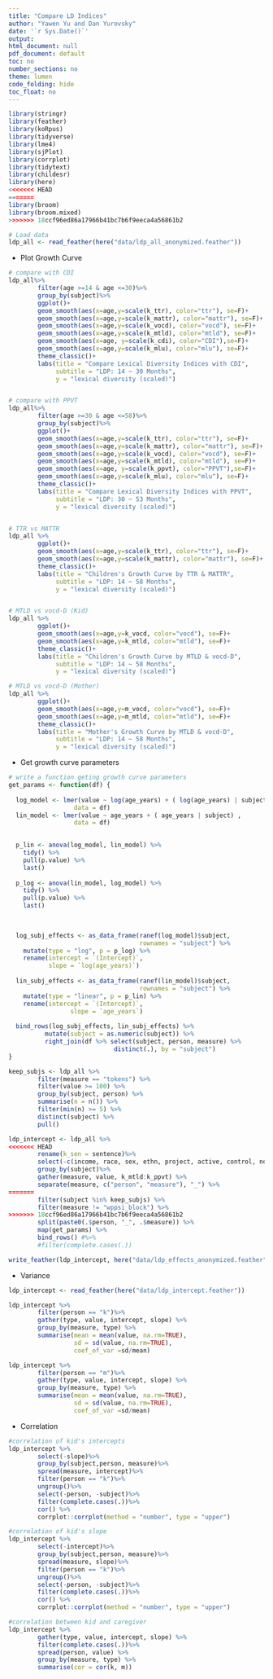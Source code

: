 ```yaml
---
title: "Compare LD Indices"
author: "Yawen Yu and Dan Yurovsky"
date: '`r Sys.Date()`'
output:
html_document: null
pdf_document: default
toc: no
number_sections: no
theme: lumen
code_folding: hide
toc_float: no
---
```

```r
library(stringr)
library(feather)
library(koRpus)
library(tidyverse)
library(lme4)
library(sjPlot)
library(corrplot)
library(tidytext)
library(childesr)
library(here)
<<<<<<< HEAD
=======
library(broom)
library(broom.mixed)
>>>>>>> 18ccf96ed86a17966b41bc7b6f9eeca4a56861b2
```


```r
# Load data
ldp_all <- read_feather(here("data/ldp_all_anonymized.feather"))
```

* Plot Growth Curve
```r
# compare with CDI 
ldp_all%>%
        filter(age >=14 & age <=30)%>%
        group_by(subject)%>%
        ggplot()+
        geom_smooth(aes(x=age,y=scale(k_ttr), color="ttr"), se=F)+
        geom_smooth(aes(x=age,y=scale(k_mattr), color="mattr"), se=F)+
        geom_smooth(aes(x=age,y=scale(k_vocd), color="vocd"), se=F)+
        geom_smooth(aes(x=age,y=scale(k_mtld), color="mtld"), se=F)+
        geom_smooth(aes(x=age, y=scale(k_cdi), color="CDI"),se=F)+
        geom_smooth(aes(x=age,y=scale(k_mlu), color="mlu"), se=F)+
        theme_classic()+
        labs(title = "Compare Lexical Diversity Indices with CDI", 
             subtitle = "LDP: 14 ~ 30 Months",
             y = "lexical diversity (scaled)")


# compare with PPVT 
ldp_all%>%
        filter(age >=30 & age <=58)%>%
        group_by(subject)%>%
        ggplot()+
        geom_smooth(aes(x=age,y=scale(k_ttr), color="ttr"), se=F)+
        geom_smooth(aes(x=age,y=scale(k_mattr), color="mattr"), se=F)+
        geom_smooth(aes(x=age,y=scale(k_vocd), color="vocd"), se=F)+
        geom_smooth(aes(x=age,y=scale(k_mtld), color="mtld"), se=F)+
        geom_smooth(aes(x=age, y=scale(k_ppvt), color="PPVT"),se=F)+
        geom_smooth(aes(x=age,y=scale(k_mlu), color="mlu"), se=F)+
        theme_classic()+
        labs(title = "Compare Lexical Diversity Indices with PPVT", 
             subtitle = "LDP: 30 ~ 53 Months",
             y = "lexical diversity (scaled)")


# TTR vs MATTR
ldp_all %>%
        ggplot()+
        geom_smooth(aes(x=age,y=scale(k_ttr), color="ttr"), se=F)+
        geom_smooth(aes(x=age,y=scale(k_mattr), color="mattr"), se=F)+
        theme_classic()+
        labs(title = "Children's Growth Curve by TTR & MATTR",
             subtitle = "LDP: 14 ~ 58 Months",
             y = "lexical diversity (scaled)")


# MTLD vs vocd-D (Kid)
ldp_all %>%
        ggplot()+
        geom_smooth(aes(x=age,y=k_vocd, color="vocd"), se=F)+
        geom_smooth(aes(x=age,y=k_mtld, color="mtld"), se=F)+
        theme_classic()+
        labs(title = "Children's Growth Curve by MTLD & vocd-D",
             subtitle = "LDP: 14 ~ 58 Months",
             y = "lexical diversity (scaled)")

# MTLD vs vocd-D (Mother)
ldp_all %>%
        ggplot()+
        geom_smooth(aes(x=age,y=m_vocd, color="vocd"), se=F)+
        geom_smooth(aes(x=age,y=m_mtld, color="mtld"), se=F)+
        theme_classic()+
        labs(title = "Mother's Growth Curve by MTLD & vocd-D",
             subtitle = "LDP: 14 ~ 58 Months",
             y = "lexical diversity (scaled)")
```

* Get growth curve parameters
```r
# write a function geting growth curve parameters
get_params <- function(df) {
        
  log_model <- lmer(value ~ log(age_years) + ( log(age_years) | subject) ,
                  data = df)
  lin_model <- lmer(value ~ age_years + ( age_years | subject) ,
                  data = df)
  

  p_lin <- anova(log_model, lin_model) %>%
    tidy() %>%
    pull(p.value) %>%
    last()
  
  p_log <- anova(lin_model, log_model) %>%
    tidy() %>%
    pull(p.value) %>%
    last()

  
  
  log_subj_effects <- as_data_frame(ranef(log_model)$subject, 
                                    rownames = "subject") %>%
    mutate(type = "log", p = p_log) %>%
    rename(intercept = `(Intercept)`,
           slope = `log(age_years)`)
  
  lin_subj_effects <- as_data_frame(ranef(lin_model)$subject, 
                                    rownames = "subject") %>%
    mutate(type = "linear", p = p_lin) %>%
    rename(intercept = `(Intercept)`,
                 slope = `age_years`)
  
  bind_rows(log_subj_effects, lin_subj_effects) %>%
          mutate(subject = as.numeric(subject)) %>%
          right_join(df %>% select(subject, person, measure) %>% 
                             distinct(.), by = "subject")
}

keep_subjs <- ldp_all %>%
        filter(measure == "tokens") %>%
        filter(value >= 100) %>%
        group_by(subject, person) %>%
        summarise(n = n()) %>%
        filter(min(n) >= 5) %>%
        distinct(subject) %>%
        pull()

ldp_intercept <- ldp_all %>%
<<<<<<< HEAD
        rename(k_sen = sentence)%>%
        select(-c(income, race, sex, ethn, project, active, control, note, k_type, m_type)) %>%
        group_by(subject)%>%
        gather(measure, value, k_mtld:k_ppvt) %>%
        separate(measure, c("person", "measure"), "_") %>%
=======
        filter(subject %in% keep_subjs) %>%
        filter(measure != "wppsi_block") %>%
>>>>>>> 18ccf96ed86a17966b41bc7b6f9eeca4a56861b2
        split(paste0(.$person, "_", .$measure)) %>%
        map(get_params) %>%
        bind_rows() #%>%
        #filter(complete.cases(.))

write_feather(ldp_intercept, here("data/ldp_effects_anonymized.feather"))
```

* Variance 
```r
ldp_intercept <- read_feather(here("data/ldp_intercept.feather"))

ldp_intercept %>%
        filter(person == "k")%>%
        gather(type, value, intercept, slope) %>%
        group_by(measure, type) %>%
        summarise(mean = mean(value, na.rm=TRUE),
                  sd = sd(value, na.rm=TRUE),
                  coef_of_var =sd/mean) 

ldp_intercept %>%
        filter(person == "m")%>%
        gather(type, value, intercept, slope) %>%
        group_by(measure, type) %>%
        summarise(mean = mean(value, na.rm=TRUE),
                  sd = sd(value, na.rm=TRUE),
                  coef_of_var =sd/mean)
```

* Correlation
```r
#correlation of kid's intercepts
ldp_intercept %>%
        select(-slope)%>%
        group_by(subject,person, measure)%>%
        spread(measure, intercept)%>%
        filter(person == "k")%>%
        ungroup()%>%
        select(-person, -subject)%>%
        filter(complete.cases(.))%>%
        cor() %>%
        corrplot::corrplot(method = "number", type = "upper")

#correlation of kid's slope
ldp_intercept %>%
        select(-intercept)%>%
        group_by(subject,person, measure)%>%
        spread(measure, slope)%>%
        filter(person == "k")%>%
        ungroup()%>%
        select(-person, -subject)%>%
        filter(complete.cases(.))%>%
        cor() %>%
        corrplot::corrplot(method = "number", type = "upper")

#correlation between kid and caregiver
ldp_intercept %>%
        gather(type, value, intercept, slope) %>%
        filter(complete.cases(.))%>%
        spread(person, value) %>%
        group_by(measure, type) %>%
        summarise(cor = cor(k, m))
```     